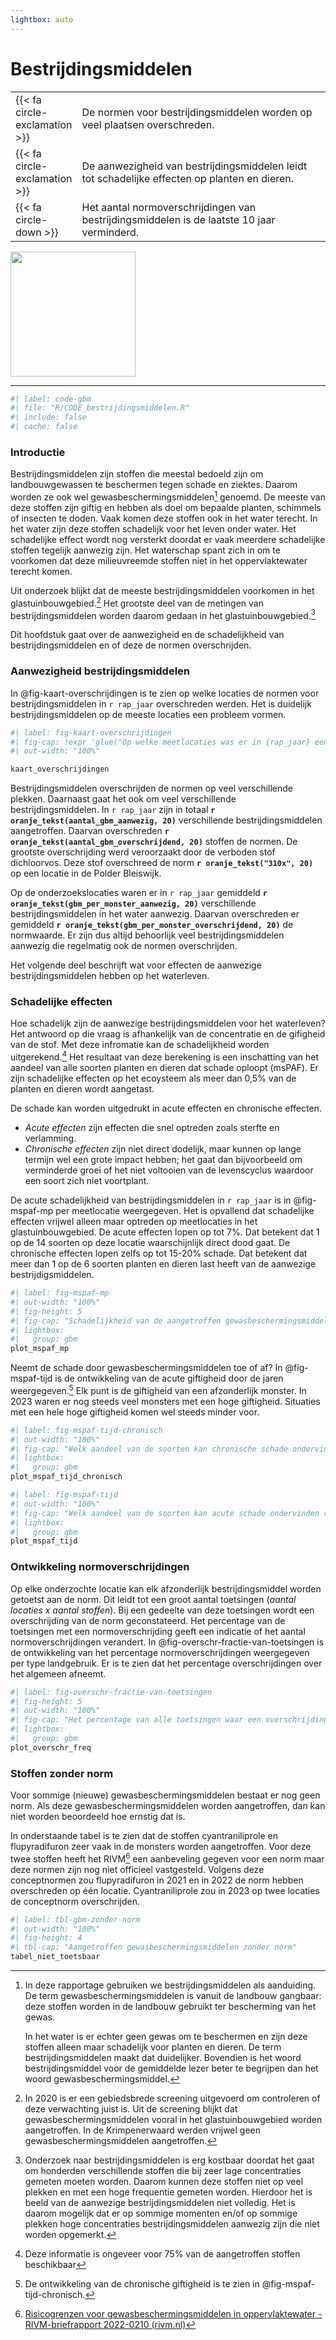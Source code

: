 ```yaml
---
lightbox: auto
---
```


# Bestrijdingsmiddelen {#sec-gbm}

::: samenvatting
|                                          |                                                                                               |
|---|------------------------------------------------------------|
| [{{< fa circle-exclamation >}}]{.oranje} | De normen voor bestrijdingsmiddelen worden op veel plaatsen overschreden.                     |
| [{{< fa circle-exclamation >}}]{.oranje} | De aanwezigheid van bestrijdingsmiddelen leidt tot schadelijke effecten op planten en dieren. |
| [{{< fa circle-down >}}]{.blauw}         | Het aantal normoverschrijdingen van bestrijdingsmiddelen is de laatste 10 jaar verminderd.    |

::: aside
![](images%5Cvince_sad2.svg){.nolightbox fig-align="center" width="200"}
:::
:::

------------------------------------------------------------------------

```r
#| label: code-gbm
#| file: "R/CODE_bestrijdingsmiddelen.R"
#| include: false
#| cache: false
```

### Introductie {.unnumbered}

Bestrijdingsmiddelen zijn stoffen die meestal bedoeld zijn om landbouwgewassen te beschermen tegen schade en ziektes. Daarom worden ze ook wel gewasbeschermingsmiddelen[^06-bestrijdingsmiddelen-1] genoemd. De meeste van deze stoffen zijn giftig en hebben als doel om bepaalde planten, schimmels of insecten te doden. Vaak komen deze stoffen ook in het water terecht. In het water zijn deze stoffen schadelijk voor het leven onder water. Het schadelijke effect wordt nog versterkt doordat er vaak meerdere schadelijke stoffen tegelijk aanwezig zijn. Het waterschap spant zich in om te voorkomen dat deze milieuvreemde stoffen niet in het oppervlaktewater terecht komen.

[^06-bestrijdingsmiddelen-1]: In deze rapportage gebruiken we bestrijdingsmiddelen als aanduiding. De term gewasbeschermingsmiddelen is vanuit de landbouw gangbaar: deze stoffen worden in de landbouw gebruikt ter bescherming van het gewas.

    In het water is er echter geen gewas om te beschermen en zijn deze stoffen alleen maar schadelijk voor planten en dieren. De term bestrijdingsmiddelen maakt dat duidelijker. Bovendien is het woord bestrijdingsmiddel voor de gemiddelde lezer beter te begrijpen dan het woord gewasbeschermingsmiddel.

Uit onderzoek blijkt dat de meeste bestrijdingsmiddelen voorkomen in het glastuinbouwgebied.[^06-bestrijdingsmiddelen-2] Het grootste deel van de metingen van bestrijdingsmiddelen worden daarom gedaan in het glastuinbouwgebied.[^06-bestrijdingsmiddelen-3]

[^06-bestrijdingsmiddelen-2]: In 2020 is er een gebiedsbrede screening uitgevoerd om controleren of deze verwachting juist is. Uit de screening blijkt dat gewasbeschermingsmiddelen vooral in het glastuinbouwgebied worden aangetroffen. In de Krimpenerwaard werden vrijwel geen gewasbeschermingsmiddelen aangetroffen.

[^06-bestrijdingsmiddelen-3]: Onderzoek naar bestrijdingsmiddelen is erg kostbaar doordat het gaat om honderden verschillende stoffen die bij zeer lage concentraties gemeten moeten worden. Daarom kunnen deze stoffen niet op veel plekken en met een hoge frequentie gemeten worden. Hierdoor het is beeld van de aanwezige bestrijdingsmiddelen niet volledig. Het is daarom mogelijk dat er op sommige momenten en/of op sommige plekken hoge concentraties bestrijdingsmiddelen aanwezig zijn die niet worden opgemerkt.

Dit hoofdstuk gaat over de aanwezigheid en de schadelijkheid van bestrijdingsmiddelen en of deze de normen overschrijden.

### Aanwezigheid bestrijdingsmiddelen {.unnumbered}

In @fig-kaart-overschrijdingen is te zien op welke locaties de normen voor bestrijdingsmiddelen in `r rap_jaar` overschreden werden. Het is duidelijk bestrijdingsmiddelen op de meeste locaties een probleem vormen.

```r
#| label: fig-kaart-overschrijdingen
#| fig-cap: !expr 'glue("Op welke meetlocaties was er in {rap_jaar} een overschrijding van de normen voor bestrijdingsmiddelen? (interactief)<br>Door op een meetpunt te klikken wordt er extra informatie getoond.")'
#| out-width: "100%"

kaart_overschrijdingen

```

Bestrijdingsmiddelen overschrijden de normen op veel verschillende plekken. Daarnaast gaat het ook om veel verschillende bestrijdingsmiddelen. In `r rap_jaar` zijn in totaal **`r oranje_tekst(aantal_gbm_aanwezig, 20)`** verschillende bestrijdingsmiddelen aangetroffen. Daarvan overschreden **`r oranje_tekst(aantal_gbm_overschrijdend, 20)`** stoffen de normen. De grootste overschrijding werd veroorzaakt door de verboden stof dichloorvos. Deze stof overschreed de norm **`r oranje_tekst("310x", 20)`** op een locatie in de Polder Bleiswijk.

Op de onderzoekslocaties waren er in `r rap_jaar` gemiddeld **`r oranje_tekst(gbm_per_monster_aanwezig, 20)`** verschillende bestrijdingsmiddelen in het water aanwezig. Daarvan overschreden er gemiddeld **`r oranje_tekst(gbm_per_monster_overschrijdend, 20)`** de normwaarde. Er zijn dus altijd behoorlijk veel bestrijdingsmiddelen aanwezig die regelmatig ook de normen overschrijden.

Het volgende deel beschrijft wat voor effecten de aanwezige bestrijdingsmiddelen hebben op het waterleven.

### Schadelijke effecten {.unnumbered}

Hoe schadelijk zijn de aanwezige bestrijdingsmiddelen voor het waterleven? Het antwoord op die vraag is afhankelijk van de concentratie en de gifigheid van de stof. Met deze infromatie kan de schadelijkheid worden uitgerekend.[^06-bestrijdingsmiddelen-4] Het resultaat van deze berekening is een inschatting van het aandeel van alle soorten planten en dieren dat schade oploopt (msPAF). Er zijn schadelijke effecten op het ecoysteem als meer dan 0,5% van de planten en dieren wordt aangetast.

[^06-bestrijdingsmiddelen-4]: Deze informatie is ongeveer voor 75% van de aangetroffen stoffen beschikbaar

De schade kan worden uitgedrukt in acute effecten en chronische effecten.

-   *Acute effecten* zijn effecten die snel optreden zoals sterfte en verlamming.
-   *Chronische effecten* zijn niet direct dodelijk, maar kunnen op lange termijn wel een grote impact hebben; het gaat dan bijvoorbeeld om verminderde groei of het niet voltooien van de levenscyclus waardoor een soort zich niet voortplant.

De acute schadelijkheid van bestrijdingsmiddelen in `r rap_jaar` is in @fig-mspaf-mp per meetlocatie weergegeven. Het is opvallend dat schadelijke effecten vrijwel alleen maar optreden op meetlocaties in het glastuinbouwgebied. De acute effecten lopen op tot 7%. Dat betekent dat 1 op de 14 soorten op deze locatie waarschijnlijk direct dood gaat. De chronische effecten lopen zelfs op tot 15-20% schade. Dat betekent dat meer dan 1 op de 6 soorten planten en dieren last heeft van de aanwezige bestrijdigsmiddelen.

::: column-body
```r
#| label: fig-mspaf-mp
#| out-width: "100%"
#| fig-height: 5
#| fig-cap: "Schadelijkheid van de aangetroffen gewasbeschermingsmiddelen per meetlocatie uitgedrukt als msPAF. De oranje stippellijn geeft de grens van 0,5% aan. De schadelijkheid is bepaald door per locatie van iedere stof het effect van de hoogst gemeten concentratie te bepalen. "
#| lightbox:
#|   group: gbm
plot_mspaf_mp
```
:::

Neemt de schade door gewasbeschermingsmiddelen toe of af? In @fig-mspaf-tijd is de ontwikkeling van de acute giftigheid door de jaren weergegeven.[^06-bestrijdingsmiddelen-5] Elk punt is de giftigheid van een afzonderlijk monster. In 2023 waren er nog steeds veel monsters met een hoge giftigheid. Situaties met een hele hoge giftigheid komen wel steeds minder voor.

[^06-bestrijdingsmiddelen-5]: De ontwikkeling van de chronische giftigheid is te zien in @fig-mspaf-tijd-chronisch.

::: aside
```r
#| label: fig-mspaf-tijd-chronisch
#| out-width: "100%"
#| fig-cap: "Welk aandeel van de soorten kan chronische schade ondervinden van de aanwezige gewasbeschermingsmiddelen?"
#| lightbox:
#|   group: gbm
plot_mspaf_tijd_chronisch
```
:::

::: column-body
```r
#| label: fig-mspaf-tijd
#| out-width: "100%"
#| fig-cap: "Welk aandeel van de soorten kan acute schade ondervinden van de aanwezige gewasbeschermingsmiddelen?<br>Elk punt is de giftigheid van een afzonderlijk monster. Monsters waar minder dan 1 op de 100.000 soorten worden aangetast zijn niet getoond. Onder het jaartal is weergegeven hoeveel monsters er in dat jaar zijn genomen.<br>De horizontale lijnen geven de grens aan tussen zeer hoge toxiciteit en hoge toxiciteit (1 op de 10) en de grens tussen hoge toxiciteit en matige toxiciteit. (1 op de 200)."
#| lightbox:
#|   group: gbm
plot_mspaf_tijd
```
:::

### Ontwikkeling normoverschrijdingen {.unnumbered}

Op elke onderzochte locatie kan elk afzonderlijk bestrijdingsmiddel worden getoetst aan de norm. Dit leidt tot een groot aantal toetsingen (*aantal locaties x aantal stoffen*). Bij een gedeelte van deze toetsingen wordt een overschrijding van de norm geconstateerd. Het percentage van de toetsingen met een normoverschrijding geeft een indicatie of het aantal normoverschrijdingen verandert. In @fig-overschr-fractie-van-toetsingen is de ontwikkeling van het percentage normoverschrijdingen weergegeven per type landgebruik. Er is te zien dat het percentage overschrijdingen over het algemeen afneemt.

::: column-body
```r
#| label: fig-overschr-fractie-van-toetsingen
#| fig-height: 5
#| out-width: "100%"
#| fig-cap: "Het percentage van alle toetsingen waar een overschrijding wordt geconstateerd per type landgebruik."
#| lightbox:
#|   group: gbm
plot_overschr_freq
```
:::

### Stoffen zonder norm {.unnumbered}

Voor sommige (nieuwe) gewasbeschermingsmiddelen bestaat er nog geen norm. Als deze gewasbeschermingsmiddelen worden aangetroffen, dan kan niet worden beoordeeld hoe ernstig dat is.

In onderstaande tabel is te zien dat de stoffen cyantraniliprole en flupyradifuron zeer vaak in de monsters worden aangetroffen. Voor deze twee stoffen heeft het RIVM[^06-bestrijdingsmiddelen-6] een aanbeveling gegeven voor een norm maar deze normen zijn nog niet officieel vastgesteld. Volgens deze conceptnormen zou flupyradifuron in 2021 en in 2022 de norm hebben overschreden op één locatie. Cyantraniliprole zou in 2023 op twee locaties de conceptnorm overschrijden.

[^06-bestrijdingsmiddelen-6]: [Risicogrenzen voor gewasbeschermingsmiddelen in oppervlaktewater - RIVM-briefrapport 2022-0210 (rivm.nl)](https://www.rivm.nl/bibliotheek/rapporten/2022-0210.pdf)

```r
#| label: tbl-gbm-zonder-norm
#| out-width: "100%"
#| fig-height: 4
#| tbl-cap: "Aangetroffen gewasbeschermingsmiddelen zonder norm"
tabel_niet_toetsbaar
```
